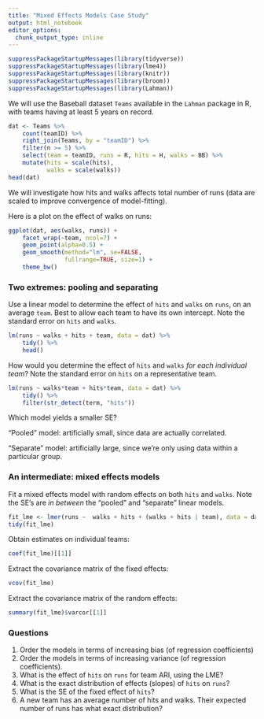 ```yaml
---
title: "Mixed Effects Models Case Study"
output: html_notebook
editor_options: 
  chunk_output_type: inline
---
```


```r
suppressPackageStartupMessages(library(tidyverse))
suppressPackageStartupMessages(library(lme4))
suppressPackageStartupMessages(library(knitr))
suppressPackageStartupMessages(library(broom))
suppressPackageStartupMessages(library(Lahman))
```

We will use the Baseball dataset `Teams` available in the `Lahman` package in R, with teams having at least 5 years on record.

```r
dat <- Teams %>% 
    count(teamID) %>% 
    right_join(Teams, by = "teamID") %>% 
    filter(n >= 5) %>% 
    select(team = teamID, runs = R, hits = H, walks = BB) %>% 
    mutate(hits = scale(hits),
           walks = scale(walks))
head(dat)
```

We will investigate how hits and walks affects total number of runs (data are scaled to improve convergence of model-fitting). 

Here is a plot on the effect of walks on runs:

```r
ggplot(dat, aes(walks, runs)) +
    facet_wrap(~team, ncol=7) +
    geom_point(alpha=0.5) +
    geom_smooth(method="lm", se=FALSE, 
                fullrange=TRUE, size=1) +
    theme_bw()
```

### Two extremes: pooling and separating

Use a linear model to determine the effect of `hits` and `walks` on `runs`, on an average `team`. Best to allow each team to have its own intercept. Note the standard error on `hits` and `walks`.

```r
lm(runs ~ walks + hits + team, data = dat) %>% 
    tidy() %>% 
    head()
```

How would you determine the effect of `hits` and `walks` _for each individual team_? Note the standard error on `hits` on a representative team.

```r
lm(runs ~ walks*team + hits*team, data = dat) %>% 
    tidy() %>% 
    filter(str_detect(term, "hits"))
```

Which model yields a smaller SE?

"Pooled" model: artificially small, since data are actually correlated.

"Separate" model: artificially large, since we're only using data within a particular group.

### An intermediate: mixed effects models

Fit a mixed effects model with random effects on both `hits` and `walks`. Note the SE's are _in between_ the "pooled" and "separate" linear models.

```r
fit_lme <- lmer(runs ~  walks + hits + (walks + hits | team), data = dat)
tidy(fit_lme)
```

Obtain estimates on individual teams:

```r
coef(fit_lme)[[1]]
```

Extract the covariance matrix of the fixed effects:

```r
vcov(fit_lme)
```

Extract the covariance matrix of the random effects:

```r
summary(fit_lme)$varcor[[1]]
```

### Questions

1. Order the models in terms of increasing bias (of regression coefficients)
2. Order the models in terms of increasing variance (of regression coefficients).
3. What is the effect of `hits` on `runs` for team ARI, using the LME?
4. What is the exact distribution of effects (slopes) of `hits` on `runs`?
5. What is the SE of the fixed effect of `hits`?
6. A new team has an average number of hits and walks. Their expected number of runs has what exact distribution?

